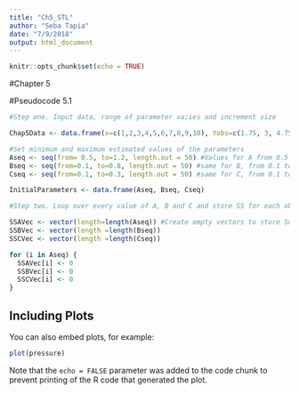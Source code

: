 ```yaml
---
title: "Ch5_STL"
author: "Seba Tapia"
date: "7/9/2018"
output: html_document
---
```


```r
knitr::opts_chunk$set(echo = TRUE)
```

#Chapter 5

#Pseudocode 5.1
```r

#Step one. Input data, range of parameter va;ies and increment size

Chap5Data <- data.frame(x=c(1,2,3,4,5,6,7,8,9,10), Yobs=c(1.75, 3, 4.75, 7, 9.75, 13, 16.75, 21, 25.75, 31))

#Set minimum and maximum estimated values of the parameters
Aseq <- seq(from= 0.5, to=1.2, length.out = 50) #Values for A from 0.5 to 1.2 by whatever increments that leads to 50 numbers
Bseq <- seq(from=0.1, to=0.8, length.out = 50) #same for B, from 0.1 to 0.8
Cseq <- seq(from=0.1, to=0.3, length.out = 50) #same for C, from 0.1 to 0.3

InitialParameters <- data.frame(Aseq, Bseq, Cseq)

#Step two. Loop over every value of A, B and C and store SS for each observation as 0

SSAVec <- vector(length=length(Aseq)) #Create empty vectors to store Sum of squeares for changing values in each parameter
SSBVec <- vector(length =length(Bseq))
SSCVec <- vector(length =length(Cseq))

for (i in Aseq) {
  SSAVec[i] <- 0
  SSBVec[i] <- 0
  SSCVec[i] <- 0
}


```

## Including Plots

You can also embed plots, for example:

```r
plot(pressure)
```

Note that the `echo = FALSE` parameter was added to the code chunk to prevent printing of the R code that generated the plot.
